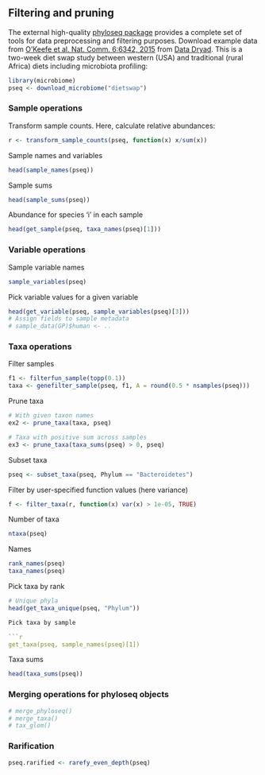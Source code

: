 ## Filtering and pruning

The external high-quality [phyloseq package](http://joey711.github.io/phyloseq/) provides a complete set of tools for data preprocessing and filtering purposes. Download example data from [O'Keefe et al. Nat. Comm. 6:6342, 2015](http://dx.doi.org/10.1038/ncomms7342) from [Data Dryad](http://dx.doi.org/10.5061/dryad.1mn1n). This is a two-week diet swap study between western (USA) and traditional (rural Africa) diets including microbiota profiling:

```r
library(microbiome)
pseq <- download_microbiome("dietswap")
```

### Sample operations


Transform sample counts. Here, calculate relative abundances:

```r
r <- transform_sample_counts(pseq, function(x) x/sum(x))
```

Sample names and variables

```r
head(sample_names(pseq))
```

Sample sums

```r
head(sample_sums(pseq))
```

Abundance for species ‘i’ in each sample

```r
head(get_sample(pseq, taxa_names(pseq)[1]))
```


### Variable operations

Sample variable names

```r
sample_variables(pseq)
```

Pick variable values for a given variable

```r
head(get_variable(pseq, sample_variables(pseq)[3]))
# Assign fields to sample metadata
# sample_data(GP)$human <- ..
```

### Taxa operations


Filter samples

```r
f1 <- filterfun_sample(topp(0.1))
taxa <- genefilter_sample(pseq, f1, A = round(0.5 * nsamples(pseq)))
```

Prune taxa

```r
# With given taxon names
ex2 <- prune_taxa(taxa, pseq)

# Taxa with positive sum across samples
ex3 <- prune_taxa(taxa_sums(pseq) > 0, pseq)
```

Subset taxa

```r
pseq <- subset_taxa(pseq, Phylum == "Bacteroidetes")
```


Filter by user-specified function values (here variance)

```r
f <- filter_taxa(r, function(x) var(x) > 1e-05, TRUE)
```

Number of taxa

```r
ntaxa(pseq)
```


Names

```r
rank_names(pseq)
taxa_names(pseq)
```


Pick taxa by rank

```r
# Unique phyla
head(get_taxa_unique(pseq, "Phylum"))

Pick taxa by sample

```r
get_taxa(pseq, sample_names(pseq)[1])
```


Taxa sums

```r
head(taxa_sums(pseq))
```


### Merging operations for phyloseq objects

```r
# merge_phyloseq()
# merge_taxa()
# tax_glom()
```


### Rarification

```r
pseq.rarified <- rarefy_even_depth(pseq)
```

